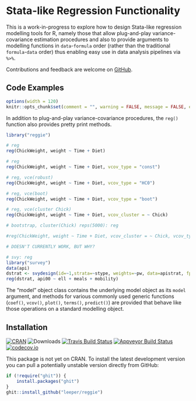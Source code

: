 # Stata-like Regression Functionality

This is a work-in-progress to explore how to design Stata-like regression modelling tools for R, namely those that allow plug-and-play variance-covariance estimation procedures and also to provide arguments to modelling functions in `data`-`formula` order (rather than the traditional `formula`-`data` order) thus enabling easy use in data analysis pipelines via `%>%`.

Contributions and feedback are welcome on [GitHub](https://github.com/leeper/reggie/issues).

## Code Examples

```r
options(width = 120)
knitr::opts_chunk$set(comment = "", warning = FALSE, message = FALSE, echo = TRUE, tidy = TRUE, size="small", fig.width = 10, fig.height = 10)
```

In addition to plug-and-play variance-covariance procedures, the `reg()` function also provides pretty print methods.

```r
library("reggie")

# reg
reg(ChickWeight, weight ~ Time + Diet)

# reg
reg(ChickWeight, weight ~ Time + Diet, vcov_type = "const")

# reg, vce(robust)
reg(ChickWeight, weight ~ Time + Diet, vcov_type = "HC0")

# reg, vce(boot)
reg(ChickWeight, weight ~ Time + Diet, vcov_type = "boot")

# reg, vce(cluster Chick)
reg(ChickWeight, weight ~ Time + Diet, vcov_cluster = ~ Chick)

# bootstrap, cluster(Chick) reps(5000): reg

#reg(ChickWeight, weight ~ Time + Diet, vcov_cluster = ~ Chick, vcov_type = "boot")

# DOESN'T CURRENTLY WORK, BUT WHY?

# svy: reg
library("survey")
data(api)
dstrat <- svydesign(id=~1,strata=~stype, weights=~pw, data=apistrat, fpc=~fpc)
reg(dstrat, api00 ~ ell + meals + mobility)
```

The "model" object class contains the underlying model object as its `model` argument, and methods for various commonly used generic functions (`coef()`, `vcov()`, `plot()`, `terms()`, `predict()`) are provided that behave like those operations on a standard modelling object.

## Installation

[![CRAN](https://www.r-pkg.org/badges/version/reggie)](https://cran.r-project.org/package=reggie)
![Downloads](https://cranlogs.r-pkg.org/badges/reggie)
[![Travis Build Status](https://travis-ci.org/leeper/reggie.png?branch=master)](https://travis-ci.org/leeper/reggie)
[![Appveyor Build Status](https://ci.appveyor.com/api/projects/status/PROJECTNUMBER?svg=true)](https://ci.appveyor.com/project/leeper/reggie)
[![codecov.io](https://codecov.io/github/leeper/reggie/coverage.svg?branch=master)](https://codecov.io/github/leeper/reggie?branch=master)

This package is not yet on CRAN. To install the latest development version you can pull a potentially unstable version directly from GitHub:

```R
if (!require("ghit")) {
    install.packages("ghit")
}
ghit::install_github("leeper/reggie")
```
